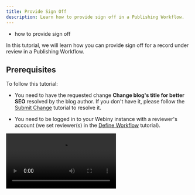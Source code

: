 ```yaml
---
title: Provide Sign Off
description: Learn how to provide sign off in a Publishing Workflow.
---
```



<Alert type="success" title="WHAT YOU'LL LEARN">

- how to provide sign off

</Alert>

In this tutorial, we will learn how you can provide sign off for a record under review in a Publishing Workflow.

## Prerequisites

To follow this tutorial:

- You need to have the requested change **Change blog's title for better SEO** resolved by the blog author. If you don't have it, please follow the [Submit Change](./submit-change) tutorial to resolve it.

- You need to be logged in to your Webiny instance with a reviewer's account (we set reviewer(s) in the [Define Workflow](./define-workflow) tutorial).

<Video src={provideSignOffVideo} controls={true}/>

1. From the **Side Menu**, click **Publishing Workflows** > **Content Reviews**.

    ✔️ The **Content review dashboard** screen opens.

2. Click the **Black T-Shirt Styling: 5 Timeless Looks for Men** list item.

    ✔️ The record review screen for the record opens.

3. Click on **SEO Review**.

    ✔️ List of the requested changes in SEO review opens.

4. Click on **Change blog's title for better SEO**.

    ✔️ Full details about the change request appear.

5. Under the **Change blog's title for better SEO** change request's details, click **Mark resolved**.

    ✔️ The message "Successfully marked "Change blog's title for better SEO" as resolved!" displays.

6. Click **✔️ PROVIDE SIGN OFF**.

    ✔️ The message "Sign off provided successfully!" displays.
